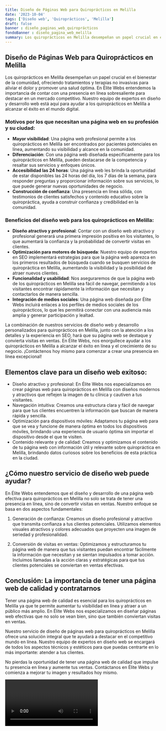 ```yaml
---
title: Diseño de Páginas Web para Quiroprácticos en Melilla
date: '2023-10-04'
tags: ['Diseño web', 'Quiroprácticos', 'Melilla']
draft: false
banner : diseño_paginas_web_quiroprácticos
fondoBanner : diseño_pagina_web_melilla
summary: Los quiroprácticos en Melilla desempeñan un papel crucial en el bienestar de la comunidad, ofreciendo tratamientos y terapias no invasivas para aliviar el dolor y promover una salud óptima. En Élite Webs entendemos la importancia de contar con una presencia en línea sobresaliente para destacar en un mercado competitivo. Nuestro equipo de expertos en diseño y desarrollo web está aquí para ayudar a los quiroprácticos en Melilla a alcanzar el éxito en el mundo digital.
---
```


## Diseño de Páginas Web para Quiroprácticos en Melilla

Los quiroprácticos en Melilla desempeñan un papel crucial en el bienestar de la comunidad, ofreciendo tratamientos y terapias no invasivas para aliviar el dolor y promover una salud óptima. En Élite Webs entendemos la importancia de contar con una presencia en línea sobresaliente para destacar en un mercado competitivo. Nuestro equipo de expertos en diseño y desarrollo web está aquí para ayudar a los quiroprácticos en Melilla a alcanzar el éxito en el mundo digital.

### Motivos por los que necesitan una página web en su profesión y su ciudad:

- **Mayor visibilidad**: Una página web profesional permite a los quiroprácticos en Melilla ser encontrados por pacientes potenciales en línea, aumentando su visibilidad y alcance en la comunidad.
- **Diferenciación**: Con una página web diseñada específicamente para los quiroprácticos en Melilla, pueden destacarse de la competencia y resaltar sus servicios y enfoques únicos.
- **Accesibilidad las 24 horas**: Una página web les brinda la oportunidad de estar disponibles las 24 horas del día, los 7 días de la semana, para responder preguntas y proporcionar información sobre sus servicios, lo que puede generar nuevas oportunidades de negocio.
- **Construcción de confianza**: Una presencia en línea sólida, con testimonios de clientes satisfechos y contenido educativo sobre la quiropráctica, ayuda a construir confianza y credibilidad en la comunidad.

### Beneficios del diseño web para los quiroprácticos en Melilla:

- **Diseño atractivo y profesional**: Contar con un diseño web atractivo y profesional generará una primera impresión positiva en los visitantes, lo que aumentará la confianza y la probabilidad de convertir visitas en clientes.
- **Optimización para motores de búsqueda**: Nuestro equipo de expertos en SEO implementará estrategias para que la página web aparezca en los primeros resultados de búsqueda cuando se busquen servicios de quiropráctica en Melilla, aumentando la visibilidad y la posibilidad de atraer nuevos clientes.
- **Funcionalidad y usabilidad**: Nos aseguraremos de que la página web de los quiroprácticos en Melilla sea fácil de navegar, permitiendo a los visitantes encontrar rápidamente la información que necesitan y contactarlos de manera sencilla.
- **Integración de medios sociales**: Una página web diseñada por Élite Webs incluirá enlaces a los perfiles de medios sociales de los quiroprácticos, lo que les permitirá conectar con una audiencia más amplia y generar participación y lealtad.

La combinación de nuestros servicios de diseño web y desarrollo personalizados para quiroprácticos en Melilla, junto con la atención a los detalles y la experiencia en SEO, hará que su página web se destaque y convierta visitas en ventas. En Élite Webs, nos enorgullece ayudar a los quiroprácticos en Melilla a alcanzar el éxito en línea y el crecimiento de su negocio. ¡Contáctenos hoy mismo para comenzar a crear una presencia en línea excepcional!

<GifSeo />

<Cta />

## Elementos clave para un diseño web exitoso:

- Diseño atractivo y profesional: En Élite Webs nos especializamos en crear páginas web para quiroprácticos en Melilla con diseños modernos y atractivos que reflejen la imagen de tu clínica y cautiven a tus visitantes.
- Navegación intuitiva: Creamos una estructura clara y fácil de navegar para que tus clientes encuentren la información que buscan de manera rápida y sencilla.
- Optimización para dispositivos móviles: Adaptamos tu página web para que se vea y funcione de manera óptima en todos los dispositivos móviles, brindando una experiencia de usuario óptima sin importar el dispositivo desde el que te visiten.
- Contenido relevante y de calidad: Creamos y optimizamos el contenido de tu página web con información útil y relevante sobre quiropráctica en Melilla, brindando datos curiosos sobre los beneficios de esta práctica en la ciudad.

## ¿Cómo nuestro servicio de diseño web puede ayudar?

En Élite Webs entendemos que el diseño y desarrollo de una página web efectiva para quiroprácticos en Melilla no solo se trata de tener una presencia en línea, sino de convertir visitas en ventas. Nuestro enfoque se basa en dos aspectos fundamentales:

1. Generación de confianza: Creamos un diseño profesional y atractivo que transmita confianza a tus clientes potenciales. Utilizamos elementos visuales atractivos y colores adecuados que proyecten una imagen de seriedad y profesionalidad.

2. Conversión de visitas en ventas: Optimizamos y estructuramos tu página web de manera que tus visitantes puedan encontrar fácilmente la información que necesitan y se sientan impulsados a tomar acción. Incluimos llamadas a la acción claras y estratégicas para que tus clientes potenciales se conviertan en ventas efectivas.

## Conclusión: La importancia de tener una página web de calidad y contratarnos

Tener una página web de calidad es esencial para los quiroprácticos en Melilla ya que te permite aumentar tu visibilidad en línea y atraer a un público más amplio. En Élite Webs nos especializamos en diseñar páginas web efectivas que no solo se vean bien, sino que también conviertan visitas en ventas.

Nuestro servicio de diseño de páginas web para quiroprácticos en Melilla ofrece una solución integral que te ayudará a destacar en el competitivo mundo en línea. Nuestro equipo de expertos en diseño web se encargará de todos los aspectos técnicos y estéticos para que puedas centrarte en lo más importante: atender a tus clientes.

No pierdas la oportunidad de tener una página web de calidad que impulse tu presencia en línea y aumente tus ventas. Contáctanos en Élite Webs y comienza a mejorar tu imagen y resultados hoy mismo.


<Video />

<CtaBot job='Quiroprácticos' city='Melilla'/>

<Gmaps query='Melilla+españa+maps' />